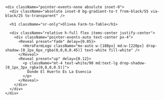 
<section
  id="hero"
  className="
    relative mx-auto w-full
    md:max-w-[min(1100px,92vw)]
    -mt-2                 /* lift the card slightly on mobile */
    flex items-center justify-center
    pb-0
  "
>
  <div
    className="
      relative w-full
      /* MOBILE: fill the viewport after header + bottom nav (use dvh) */
      h-[calc(100dvh-var(--header-h,64px)-var(--mobile-nav-h,84px)+6px)]
      /* DESKTOP/TABLET caps */
      md:h-[720px] lg:h-[800px]
      overflow-hidden rounded-[28px]
      ring-1 ring-black/10
      shadow-[0_20px_60px_-20px_rgba(0,0,0,0.35)]
    "
  >
    <ParallaxImage
      src="/images/farm/hero.jpg"
      alt="Olivea Farm-to-Table — nuestro huerto"
      heightVh={100}
      speed={0.30}
      priority
      className="h-full"
      fit="cover"
      objectPosition="50% 40%"
    />

    <div className="pointer-events-none absolute inset-0">
      <div className="absolute inset-0 bg-gradient-to-t from-black/55 via-black/25 to-transparent" />

      <h1 className="sr-only">Olivea Farm-to-Table</h1>

      <div className="relative h-full flex items-center justify-center">
        <div className="pointer-events-auto text-center px-4">
          <Reveal preset="fade" delay={0.05}>
            <HeroFarmLogo className="mx-auto w-[180px] md:w-[220px] drop-shadow-[0_2px_6px_rgba(0,0,0,0.45)] text-white fill-white" />
          </Reveal>
          <Reveal preset="up" delay={0.12}>
            <p className="mt-4 text-white/90 md:text-lg drop-shadow-[0_1px_3px_rgba(0,0,0,0.5)]">
              Donde El Huerto Es La Esencia
            </p>
          </Reveal>
        </div>
      </div>
    </div>
  </div>
</section>
